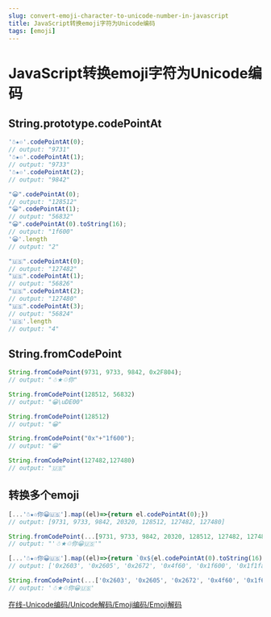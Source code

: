 ```yaml
---
slug: convert-emoji-character-to-unicode-number-in-javascript
title: JavaScript转换emoji字符为Unicode编码
tags: [emoji]
---
```


# JavaScript转换emoji字符为Unicode编码

## String.prototype.codePointAt

```js
'☃★♲'.codePointAt(0);
// output: "9731"
'☃★♲'.codePointAt(1);
// output: "9733"
'☃★♲'.codePointAt(2);
// output: "9842"

"😀".codePointAt(0);
// output: "128512"
"😀".codePointAt(1);
// output: "56832"
"😀".codePointAt(0).toString(16);
// output: "1f600"
'😀'.length
// output: "2"

"🇺🇸".codePointAt(0);
// output: "127482"
"🇺🇸".codePointAt(1);
// output: "56826"
"🇺🇸".codePointAt(2);
// output: "127480"
"🇺🇸".codePointAt(3);
// output: "56824"
'🇺🇸'.length
// output: "4"
```

<!--truncate-->

## String.fromCodePoint

```js
String.fromCodePoint(9731, 9733, 9842, 0x2F804);
// output: "☃★♲你"

String.fromCodePoint(128512, 56832)
// output: "😀\uDE00"

String.fromCodePoint(128512)
// output: "😀"

String.fromCodePoint("0x"+"1f600");
// output: "😀"

String.fromCodePoint(127482,127480)
// output: "🇺🇸"
```

## 转换多个emoji
```js
[...'☃★♲你😀🇺🇸'].map((el)=>{return el.codePointAt(0);})
// output: [9731, 9733, 9842, 20320, 128512, 127482, 127480]

String.fromCodePoint(...[9731, 9733, 9842, 20320, 128512, 127482, 127480])
// output: "'☃★♲你😀🇺🇸'"
```
```js
[...'☃★♲你😀🇺🇸'].map((el)=>{return `0x${el.codePointAt(0).toString(16)}`;})
// output: ['0x2603', '0x2605', '0x2672', '0x4f60', '0x1f600', '0x1f1fa', '0x1f1f8']

String.fromCodePoint(...['0x2603', '0x2605', '0x2672', '0x4f60', '0x1f600', '0x1f1fa', '0x1f1f8'])
// output: '☃★♲你😀🇺🇸'
```

<a href="https://gadgets.gotomorrow.dev/zh-CN/unicode">在线-Unicode编码/Unicode解码/Emoji编码/Emoji解码</a>
